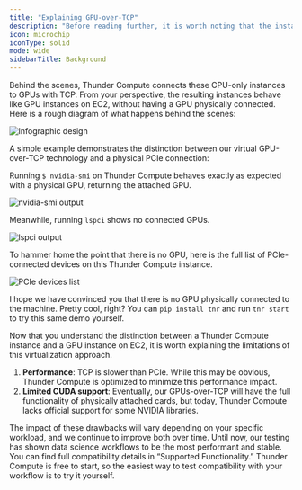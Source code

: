 ```yaml
---
title: "Explaining GPU-over-TCP"
description: "Before reading further, it is worth noting that the instances you interact with through Thunder Compute are, at their core, on-demand CPU-only instances, exactly like you would find on AWS, GCP, or Azure. Intuitively, the CPU-only instances you interact with on Thunder Compute have all of the functionality of EC2 instances. In fact, many of them are EC2 instances."
icon: microchip
iconType: solid
mode: wide
sidebarTitle: Background
---
```


Behind the scenes, Thunder Compute connects these CPU-only instances to GPUs with TCP. From your perspective, the resulting instances behave like GPU instances on EC2, without having a GPU physically connected. Here is a rough diagram of what happens behind the scenes:

<Frame>
  <img src="/images/66ccd2ce082c56b70ca4ea25_Infographic design PCIE TCP-02 (1).png" alt="Infographic design" />
</Frame>

A simple example demonstrates the distinction between our virtual GPU-over-TCP technology and a physical PCIe connection:

Running `$ nvidia-smi` on Thunder Compute behaves exactly as expected with a physical GPU, returning the attached GPU.

<Frame>
  <img src="/images/66c8df7cb8df2ed091a44867_Screenshot 2024-08-18 111525.png" alt="nvidia-smi output" />
</Frame>

Meanwhile, running `lspci` shows no connected GPUs.

<Frame>
  <img src="/images/66c900e7f603ea2370f30818_Screenshot 2024-08-18 111632.png" alt="lspci output" />
</Frame>

To hammer home the point that there is no GPU, here is the full list of PCIe-connected devices on this Thunder Compute instance.

<Frame>
  <img src="/images/66c8dfa65b9cbccf9b43bf9f_Screenshot 2024-08-18 111703.png" alt="PCIe devices list" />
</Frame>

I hope we have convinced you that there is no GPU physically connected to the machine. Pretty cool, right? You can `pip install tnr` and run `tnr start` to try this same demo yourself.

Now that you understand the distinction between a Thunder Compute instance and a GPU instance on EC2, it is worth explaining the limitations of this virtualization approach.

1. **Performance**: TCP is slower than PCIe. While this may be obvious, Thunder Compute is optimized to minimize this performance impact.
2. **Limited CUDA support**: Eventually, our GPUs-over-TCP will have the full functionality of physically attached cards, but today, Thunder Compute lacks official support for some NVIDIA libraries.

The impact of these drawbacks will vary depending on your specific workload, and we continue to improve both over time. Until now, our testing has shown data science workflows to be the most performant and stable. You can find full compatibility details in “Supported Functionality.” Thunder Compute is free to start, so the easiest way to test compatibility with your workflow is to try it yourself.
